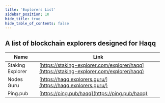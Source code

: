```yaml
---
title: 'Explorers List'
sidebar_position: 10
hide_title: true
hide_table_of_contents: false
---
```



<PageTitle iconUrl="img/haqq-icon.svg" title="Haqq Explorers List" />

## A list of blockchain explorers designed for Haqq

| Name             | Link |
| ---------------- | ---- |
| Staking Explorer | [https://staking-explorer.com/explorer/haqq](https://staking-explorer.com/explorer/haqq) |
| Nodes Guru | [https://haqq.explorers.guru/](https://haqq.explorers.guru/) |
| Ping.pub | [https://ping.pub/haqq](https://ping.pub/haqq) |

